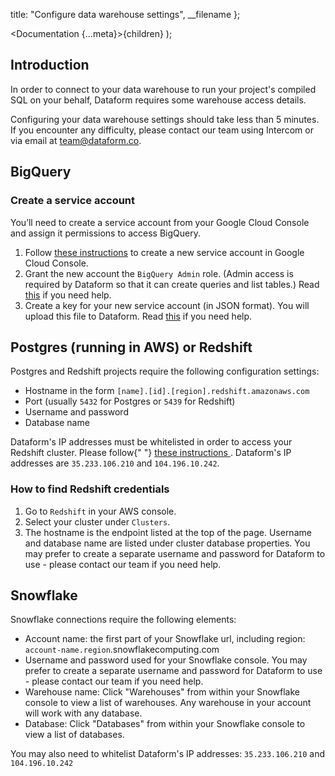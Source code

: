 
  title: "Configure data warehouse settings",
  __filename
};

  <Documentation {...meta}>{children}</Documentation>
);


## Introduction

In order to connect to your data warehouse to run your project's compiled SQL on your behalf, Dataform requires some warehouse access details.

Configuring your data warehouse settings should take less than 5 minutes. If you encounter any difficulty, please contact our team using Intercom or via email at [team@dataform.co](mailto:team@dataform.co).

## BigQuery

### Create a service account

You’ll need to create a service account from your Google Cloud Console and assign it permissions to access BigQuery.

1. Follow <a target="_blank" href="https://cloud.google.com/iam/docs/creating-managing-service-accounts#creating_a_service_account">these instructions</a> to create a new service account in Google Cloud Console.
2. Grant the new account the `BigQuery Admin` role. (Admin access is required by Dataform so that it can create queries and list tables.) Read
   <a target="_blank" href="https://cloud.google.com/iam/docs/granting-roles-to-service-accounts#granting_access_to_a_service_account_for_a_resource">this</a> if you need help.
3. Create a key for your new service account (in JSON format). You will upload this file to Dataform. Read
   <a target="_blank" href="https://cloud.google.com/iam/docs/creating-managing-service-account-keys#creating_service_account_keys">this</a> if you need help.

## Postgres (running in AWS) or Redshift

Postgres and Redshift projects require the following configuration settings:

- Hostname in the form `[name].[id].[region].redshift.amazonaws.com`
- Port (usually `5432` for Postgres or `5439` for Redshift)
- Username and password
- Database name

<div className="bp3-callout bp3-icon-info-sign bp3-intent-warning" markdown="1">
  Dataform's IP addresses must be whitelisted in order to access your Redshift cluster. Please
  follow{" "}
  <a
    target="_blank"
    href="https://docs.aws.amazon.com/redshift/latest/gsg/rs-gsg-authorize-cluster-access.html"
  >
    these instructions
  </a>
  . Dataform's IP addresses are <code>35.233.106.210</code> and <code>104.196.10.242</code>.
</div>

### How to find Redshift credentials

1. Go to `Redshift` in your AWS console.
2. Select your cluster under `Clusters`.
3. The hostname is the endpoint listed at the top of the page. Username and database name are listed under cluster database properties.
   You may prefer to create a separate username and password for Dataform to use - please contact our team if you need help.

## Snowflake

Snowflake connections require the following elements:

- Account name: the first part of your Snowflake url, including region: `account-name.region`.snowflakecomputing.com
- Username and password used for your Snowflake console. You may prefer to create a separate username and password for Dataform to use - please contact our team if you need help.
- Warehouse name: Click "Warehouses" from within your Snowflake console to view a list of warehouses. Any warehouse in your account will work with any database.
- Database: Click "Databases" from within your Snowflake console to view a list of databases.

You may also need to whitelist Dataform's IP addresses: `35.233.106.210` and `104.196.10.242`
